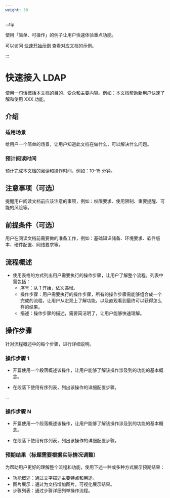 ```yaml
---
weight: 30
---
```



:::tip

使用「简单、可操作」的例子让用户快速体验重点功能。

可以访问 [快速开始示例](https://product-doc-guide.alauda.cn/template/quick_start/example.html) 查看对应文档的示例。

:::

# 快速接入 LDAP

使用一句话概括本文档的目的、受众和主要内容。例如：本文档帮助新用户快速了解和使用 XXX 功能。

## 介绍

### 适用场景

给用户一个简单的场景，让用户知道此文档在做什么，可以解决什么问题。

### 预计阅读时间

预计完成本文档的阅读和操作时间，例如：10-15 分钟。

## 注意事项（可选）

提醒用户阅读文档前应该注意的事项，例如：权限要求、使用限制、重要提醒、可能的风险等。

## 前提条件（可选）

用户在阅读文档前需要做的准备工作，例如：基础知识储备、环境要求、软件版本、硬件配置、网络要求等。

## 流程概述

- 使用表格的方式列出用户需要执行的操作步骤，让用户了解整个流程。列表中需包括：
  - 序号：从 1 开始，依次递增。
  - 操作步骤：用户需要执行的操作步骤，所有的操作步骤需能够组合成一个完成的流程，让用户从宏观上了解功能，以及直观看到最终可以获得怎么样的结果。
  - 描述：操作步骤的描述，需要简洁明了，让用户能够快速理解。

## 操作步骤

针对流程概述中的每个步骤，进行详细说明。

### 操作步骤 1

- 开篇使用一个段落概述该操作，让用户能够了解该操作涉及到的功能的基本概念。

- 在段落下使用有序列表，列出该操作的详细配置步骤。

...

### 操作步骤 N

- 开篇使用一个段落概述该操作，让用户能够了解该操作涉及到的功能的基本概念。

- 在段落下使用有序列表，列出该操作的详细配置步骤。

### 预期结果（标题需要根据实际情况调整）

为帮助用户更好的理解整个流程和功能，使用下述一种或多种方式展示预期结果：

- 功能概述：通过文字描述主要特点和用途。
- 图片展示：通过为文档增加图片，可视化展示结果。
- 步骤列表：通过步骤详细列举操作流程。